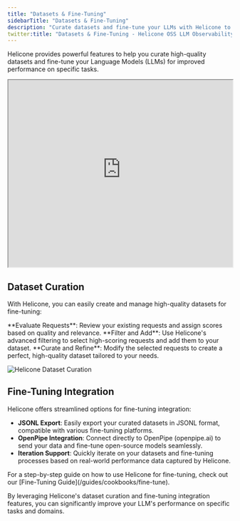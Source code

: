 ```yaml
---
title: "Datasets & Fine-Tuning"
sidebarTitle: "Datasets & Fine-Tuning"
description: "Curate datasets and fine-tune your LLMs with Helicone to improve performance on specific tasks."
twitter:title: "Datasets & Fine-Tuning - Helicone OSS LLM Observability"
---
```


Helicone provides powerful features to help you curate high-quality datasets and fine-tune your Language Models (LLMs) for improved performance on specific tasks.

<iframe
  width="100%"
  height="420"
  src="https://marketing-assets-helicone.s3.us-west-2.amazonaws.com/dataset.mp4"
></iframe>

## Dataset Curation

With Helicone, you can easily create and manage high-quality datasets for fine-tuning:

<Steps>
  <Step>
    **Evaluate Requests**: Review your existing requests and assign scores based
    on quality and relevance.
  </Step>
  <Step>
    **Filter and Add**: Use Helicone's advanced filtering to select high-scoring
    requests and add them to your dataset.
  </Step>
  <Step>
    **Curate and Refine**: Modify the selected requests to create a perfect,
    high-quality dataset tailored to your needs.
  </Step>
</Steps>

![Helicone Dataset Curation](/images/features/fine-tuning/dataset2.webp)

## Fine-Tuning Integration

Helicone offers streamlined options for fine-tuning integration:

- **JSONL Export**: Easily export your curated datasets in JSONL format, compatible with various fine-tuning platforms.
- **OpenPipe Integration**: Connect directly to OpenPipe (openpipe.ai) to send your data and fine-tune open-source models seamlessly.
- **Iteration Support**: Quickly iterate on your datasets and fine-tuning processes based on real-world performance data captured by Helicone.

<Callout type="info">
  For a step-by-step guide on how to use Helicone for fine-tuning, check out our
  [Fine-Tuning Guide](/guides/cookbooks/fine-tune).
</Callout>

By leveraging Helicone's dataset curation and fine-tuning integration features, you can significantly improve your LLM's performance on specific tasks and domains.
